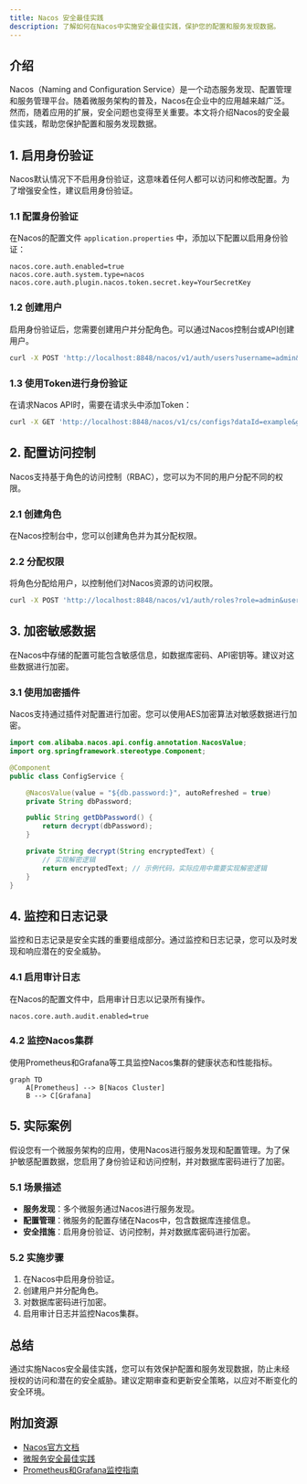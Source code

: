 ```yaml
---
title: Nacos 安全最佳实践
description: 了解如何在Nacos中实施安全最佳实践，保护您的配置和服务发现数据。
---
```


## 介绍

Nacos（Naming and Configuration Service）是一个动态服务发现、配置管理和服务管理平台。随着微服务架构的普及，Nacos在企业中的应用越来越广泛。然而，随着应用的扩展，安全问题也变得至关重要。本文将介绍Nacos的安全最佳实践，帮助您保护配置和服务发现数据。

## 1. 启用身份验证

Nacos默认情况下不启用身份验证，这意味着任何人都可以访问和修改配置。为了增强安全性，建议启用身份验证。

### 1.1 配置身份验证

在Nacos的配置文件 `application.properties` 中，添加以下配置以启用身份验证：

```properties
nacos.core.auth.enabled=true
nacos.core.auth.system.type=nacos
nacos.core.auth.plugin.nacos.token.secret.key=YourSecretKey
```

### 1.2 创建用户

启用身份验证后，您需要创建用户并分配角色。可以通过Nacos控制台或API创建用户。

```bash
curl -X POST 'http://localhost:8848/nacos/v1/auth/users?username=admin&password=admin'
```

### 1.3 使用Token进行身份验证

在请求Nacos API时，需要在请求头中添加Token：

```bash
curl -X GET 'http://localhost:8848/nacos/v1/cs/configs?dataId=example&group=DEFAULT_GROUP' -H 'Authorization: Bearer YourToken'
```

## 2. 配置访问控制

Nacos支持基于角色的访问控制（RBAC），您可以为不同的用户分配不同的权限。

### 2.1 创建角色

在Nacos控制台中，您可以创建角色并为其分配权限。

### 2.2 分配权限

将角色分配给用户，以控制他们对Nacos资源的访问权限。

```bash
curl -X POST 'http://localhost:8848/nacos/v1/auth/roles?role=admin&username=admin'
```

## 3. 加密敏感数据

在Nacos中存储的配置可能包含敏感信息，如数据库密码、API密钥等。建议对这些数据进行加密。

### 3.1 使用加密插件

Nacos支持通过插件对配置进行加密。您可以使用AES加密算法对敏感数据进行加密。

```java
import com.alibaba.nacos.api.config.annotation.NacosValue;
import org.springframework.stereotype.Component;

@Component
public class ConfigService {

    @NacosValue(value = "${db.password:}", autoRefreshed = true)
    private String dbPassword;

    public String getDbPassword() {
        return decrypt(dbPassword);
    }

    private String decrypt(String encryptedText) {
        // 实现解密逻辑
        return encryptedText; // 示例代码，实际应用中需要实现解密逻辑
    }
}
```

## 4. 监控和日志记录

监控和日志记录是安全实践的重要组成部分。通过监控和日志记录，您可以及时发现和响应潜在的安全威胁。

### 4.1 启用审计日志

在Nacos的配置文件中，启用审计日志以记录所有操作。

```properties
nacos.core.auth.audit.enabled=true
```

### 4.2 监控Nacos集群

使用Prometheus和Grafana等工具监控Nacos集群的健康状态和性能指标。

```mermaid
graph TD
    A[Prometheus] --> B[Nacos Cluster]
    B --> C[Grafana]
```

## 5. 实际案例

假设您有一个微服务架构的应用，使用Nacos进行服务发现和配置管理。为了保护敏感配置数据，您启用了身份验证和访问控制，并对数据库密码进行了加密。

### 5.1 场景描述

- **服务发现**：多个微服务通过Nacos进行服务发现。
- **配置管理**：微服务的配置存储在Nacos中，包含数据库连接信息。
- **安全措施**：启用身份验证、访问控制，并对数据库密码进行加密。

### 5.2 实施步骤

1. 在Nacos中启用身份验证。
2. 创建用户并分配角色。
3. 对数据库密码进行加密。
4. 启用审计日志并监控Nacos集群。

## 总结

通过实施Nacos安全最佳实践，您可以有效保护配置和服务发现数据，防止未经授权的访问和潜在的安全威胁。建议定期审查和更新安全策略，以应对不断变化的安全环境。

## 附加资源

- [Nacos官方文档](https://nacos.io/zh-cn/docs/what-is-nacos.html)
- [微服务安全最佳实践](https://microservices.io/patterns/security/)
- [Prometheus和Grafana监控指南](https://prometheus.io/docs/introduction/overview/)
